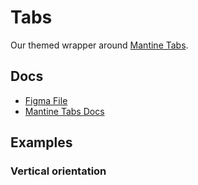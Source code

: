 
<Meta of={TabsStories} />

# Tabs

Our themed wrapper around [Mantine Tabs](https://v6.mantine.dev/core/tabs/).

## Docs

- [Figma File](https://www.figma.com/file/uPYsD4ncNpQPFzxsLnTnGd/Navigation-%2F-Tabs?type=design&node-id=1-96&mode=design&t=dtMJ59HbOKZ8TOgJ-0)
- [Mantine Tabs Docs](https://v6.mantine.dev/core/tabs/)

## Examples

<Canvas>
  <Story of={TabsStories.Default_} />
</Canvas>

<Canvas>
  <Story of={TabsStories.Icons_} />
</Canvas>

### Vertical orientation

<Canvas>
  <Story of={TabsStories.VerticalOrientation} />
</Canvas>

<Canvas>
  <Story of={TabsStories.VerticalOrientationIcons} />
</Canvas>
